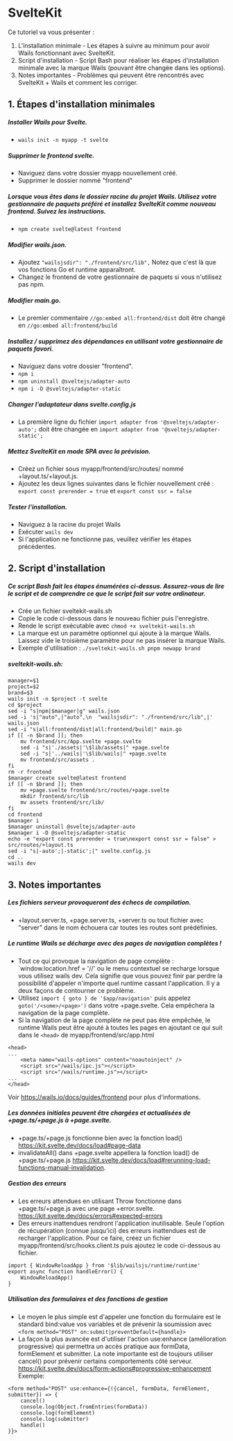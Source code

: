 # SvelteKit

Ce tutoriel va vous présenter :

1.  L'installation minimale - Les étapes à suivre au minimum pour avoir Wails fonctionnant avec SvelteKit.
2.  Script d'installation - Script Bash pour réaliser les étapes d'installation minimale avec la marque Wails (pouvant être changée dans les options).
3.  Notes importantes - Problèmes qui peuvent être rencontrés avec SvelteKit + Wails et comment les corriger.

## 1.  Étapes d'installation minimales

##### Installer Wails pour Svelte.

-   `wails init -n myapp -t svelte`

##### Supprimer le frontend svelte.

-   Naviguez dans votre dossier myapp nouvellement créé.
-   Supprimer le dossier nommé "frontend"

##### Lorsque vous êtes dans le dossier racine du projet Wails. Utilisez votre gestionnaire de paquets préféré et installez SvelteKit comme nouveau frontend.  Suivez les instructions.

-   `npm create svelte@latest frontend`

##### Modifier wails.json.

-   Ajoutez `"wailsjsdir": "./frontend/src/lib",` Notez que c'est là que vos fonctions Go et runtime apparaîtront.
-   Changez le frontend de votre gestionnaire de paquets si vous n'utilisez pas npm.

##### Modifier main.go.

-   Le premier commentaire `//go:embed all:frontend/dist` doit être changé en `//go:embed all:frontend/build`

##### Installez / supprimez des dépendances en utilisant votre gestionnaire de paquets favori.

-   Naviguez dans votre dossier "frontend".
-   `npm i`
-   `npm uninstall @sveltejs/adapter-auto`
-   `npm i -D @sveltejs/adapter-static`

##### Changer l'adaptateur dans svelte.config.js

-   La première ligne du fichier `import adapter from '@sveltejs/adapter-auto';` doit être changée en `import adapter from '@sveltejs/adapter-static';`

##### Mettez SvelteKit en mode SPA avec la prévision.

-   Créez un fichier sous myapp/frontend/src/routes/ nommé +layout.ts/+layout.js.
-   Ajoutez les deux lignes suivantes dans le fichier nouvellement créé : `export const prerender = true` et `export const ssr = false`

##### Tester l'installation.

-   Naviguez à la racine du projet Wails
-   Exécuter `wails dev`
-   Si l'application ne fonctionne pas, veuillez vérifier les étapes précédentes.

## 2.  Script d'installation

##### Ce script Bash fait les étapes énumérées ci-dessus.  Assurez-vous de lire le script et de comprendre ce que le script fait sur votre ordinateur.

-   Crée un fichier sveltekit-wails.sh
-   Copie le code ci-dessous dans le nouveau fichier puis l'enregistre.
-   Rende le script exécutable avec `chmod +x sveltekit-wails.sh`
-   La marque est un paramètre optionnel qui ajoute à la marque Wails.  Laissez vide le troisième paramètre pour ne pas insérer la marque Wails.
-   Exemple d'utilisation : `./sveltekit-wails.sh pnpm newapp brand`

##### sveltekit-wails.sh:

```
manager=$1
project=$2
brand=$3
wails init -n $project -t svelte
cd $project
sed -i "s|npm|$manager|g" wails.json
sed -i 's|"auto",|"auto",\n  "wailsjsdir": "./frontend/src/lib",|' wails.json
sed -i "s|all:frontend/dist|all:frontend/build|" main.go
if [[ -n $brand ]]; then
	mv frontend/src/App.svelte +page.svelte
	sed -i "s|'./assets|'\$lib/assets|" +page.svelte
	sed -i "s|'../wails|'\$lib/wails|" +page.svelte
	mv frontend/src/assets .
fi
rm -r frontend
$manager create svelte@latest frontend
if [[ -n $brand ]]; then
	mv +page.svelte frontend/src/routes/+page.svelte
	mkdir frontend/src/lib
	mv assets frontend/src/lib/
fi
cd frontend
$manager i
$manager uninstall @sveltejs/adapter-auto
$manager i -D @sveltejs/adapter-static
echo -e "export const prerender = true\nexport const ssr = false" > src/routes/+layout.ts
sed -i "s|-auto';|-static';|" svelte.config.js
cd ..
wails dev
```

## 3.  Notes importantes

##### Les fichiers serveur provoqueront des échecs de compilation.

-   \+layout.server.ts, +page.server.ts, +server.ts ou tout fichier avec "server" dans le nom échouera car toutes les routes sont prédéfinies.

##### Le runtime Wails se décharge avec des pages de navigation complètes !

-   Tout ce qui provoque la navigation de page complète : \`window.location.href = '/<some>/<page>' ou le menu contextuel se recharge lorsque vous utilisez wails dev.  Cela signifie que vous pouvez finir par perdre la possibilité d'appeler n'importe quel runtime cassant l'application. Il y a deux façons de contourner ce problème.
-   Utilisez `import { goto } de '$app/navigation'` puis appelez `goto('/<some>/<page>')` dans votre +page.svelte. Cela empêchera la navigation de la page complète.
-   Si la navigation de la page complète ne peut pas être empêchée, le runtime Wails peut être ajouté à toutes les pages en ajoutant ce qui suit dans le `<head>` de myapp/frontend/src/app.html

```
<head>
...
	<meta name="wails-options" content="noautoinject" />
	<script src="/wails/ipc.js"></script>
	<script src="/wails/runtime.js"></script>
...
</head>
```

Voir https://wails.io/docs/guides/frontend pour plus d'informations.

##### Les données initiales peuvent être chargées et actualisées de +page.ts/+page.js à +page.svelte.

-   \+page.ts/+page.js fonctionne bien avec la fonction load() https://kit.svelte.dev/docs/load#page-data
-   invalidateAll() dans +page.svelte appellera la fonction load() de +page.ts/+page.js https://kit.svelte.dev/docs/load#rerunning-load-functions-manual-invalidation.

##### Gestion des erreurs

-   Les erreurs attendues en utilisant Throw fonctionne dans +page.ts/+page.js avec une page +error.svelte. https://kit.svelte.dev/docs/errors#expected-errors
-   Des erreurs inattendues rendront l'application inutilisable.  Seule l'option de récupération (connue jusqu'ici) des erreurs inattendues est de recharger l'application.  Pour ce faire, créez un fichier myapp/frontend/src/hooks.client.ts puis ajoutez le code ci-dessous au fichier.

```
import { WindowReloadApp } from '$lib/wailsjs/runtime/runtime' 
export async function handleError() {
	WindowReloadApp()
}
```

##### Utilisation des formulaires et des fonctions de gestion

-   Le moyen le plus simple est d'appeler une fonction du formulaire est le standard bind:value vos variables et de prévenir la soumission avec `<form method="POST" on:submit|preventDefault={handle}>`
-   La façon la plus avancée est d'utiliser l'action use:enhance (amélioration progressive) qui permettra un accès pratique aux formData, formElement et submitter.  La note importante est de toujours utiliser cancel() pour prévenir certains comportements côté serveur.  https://kit.svelte.dev/docs/form-actions#progressive-enhancement  Exemple:

```
<form method="POST" use:enhance={({cancel, formData, formElement, submitter}) => {
	cancel()
	console.log(Object.fromEntries(formData))
	console.log(formElement)
	console.log(submitter)
	handle()
}}>
```
